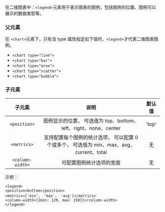 在二维图表中：`<legend>`元素用于表示图表的图例，包括图例的位置、图例可以展示的数据类型等。
 
### 父元素
 
在 `<chart>`元素下，只有当 type 属性指定如下值时，`<legend>`才代表二维图表图例。
	
* `<chart type="line">`
* `<chart type="bar">`
*	`<chart type="area">`
*	`<chart type="scatter">`
* `<chart type="bubble">`

### 子元素
	
|子元素|说明|默认值|
|:--:|:--:|:--:|
|`<position>`|图例显示的位置， 可选值为 top、bottom、left、right、none、center|'top'|
|`<metrics>`|支持配置每个图例的统计选项， 可以配置 0 个或多个， 可选值为 min、max、avg、current、total|无|
|`<column-width>`|可配置图例统计选项的宽度|无|

示例：

   ```
<legend>
  <position>bottom</position>
  <metrics>['min'， 'max'， 'avg']</metrics>
  <column-width>{{min: 120, max: 150}}</column-width>
</legend>
```